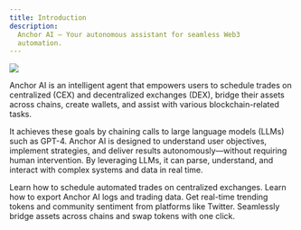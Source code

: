 ```yaml
---
title: Introduction
description:
  Anchor AI – Your autonomous assistant for seamless Web3
  automation.
---
```


<Frame>
  <img src="/images/banner.png" />
</Frame>

Anchor AI is an intelligent agent that empowers users to
schedule trades on centralized (CEX) and decentralized
exchanges (DEX), bridge their assets across chains, create
wallets, and assist with various blockchain-related tasks.

It achieves these goals by chaining calls to large language
models (LLMs) such as GPT-4. Anchor AI is designed to
understand user objectives, implement strategies, and
deliver results autonomously—without requiring human
intervention. By leveraging LLMs, it can parse, understand,
and interact with complex systems and data in real time.

<CardGroup cols={2}>
  <Card
    title="Schedule Trades on CEX"
    icon="lightbulb"
    href="/features/trades/cex">
    Learn how to schedule automated trades on centralized
    exchanges.
  </Card>
  <Card
    title="Export Data"
    icon="globe"
    href="/features/exports">
    Learn how to export Anchor AI logs and trading data.
  </Card>
  <Card
    title="Trending & Community Insights"
    icon="user"
    href="/features/trending">
    Get real-time trending tokens and community sentiment
    from platforms like Twitter.
  </Card>
  <Card
    title="Bridge & Swap Assets"
    icon="shuffle"
    href="/features/trades/swap">
    Seamlessly bridge assets across chains and swap tokens
    with one click.
  </Card>
</CardGroup>
